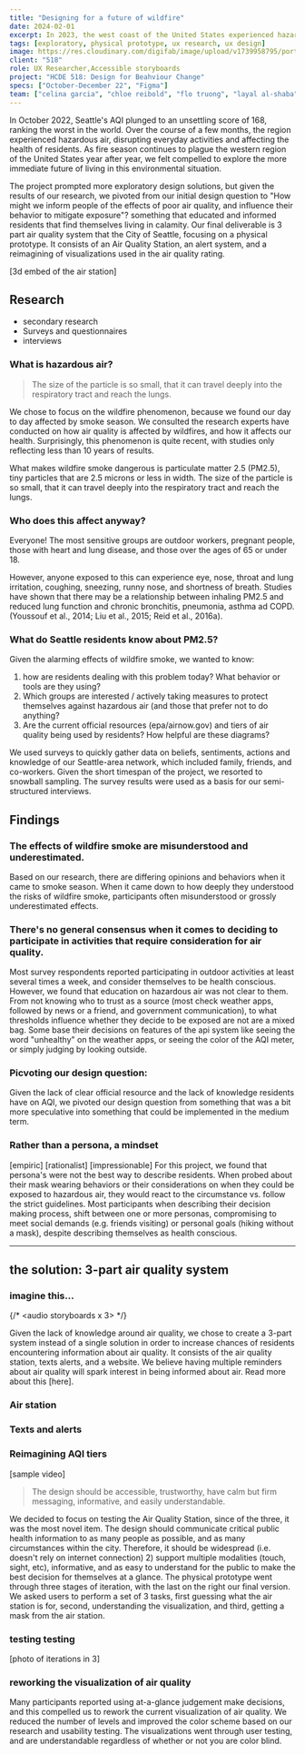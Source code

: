 ```yaml
---
title: "Designing for a future of wildfire"
date: 2024-02-01
excerpt: In 2023, the west coast of the United States experienced hazardous levels of air quality, leaving residents exposed to harmful air. With the regularity of wildfires in the United States, how might we co-exist and continue living as usual with our Environment?
tags: [exploratory, physical prototype, ux research, ux design]
image: https://res.cloudinary.com/digifab/image/upload/v1739958795/portfolio/home-assets-2-AQI_1_pafon0.png
client: "518"
role: UX Researcher,Accessible storyboards
project: "HCDE 518: Design for Beahviour Change"
specs: ["October-December 22", "Figma"]
team: ["celina garcia", "chloe reibold", "flo truong", "layal al-shaba"]
---
```


In October 2022, Seattle's AQI plunged to an unsettling score of 168, ranking the worst in the world. Over the course of a few months, the region experienced hazardous air, disrupting everyday activities and affecting the health of residents. As fire season continues to plague the western region of the United States year after year, we felt compelled to explore the more immediate future of living in this environmental situation.

The project prompted more exploratory design solutions, but given the results of our research, we pivoted from our initial design question to "How might we inform people of the effects of poor air quality, and influence their behavior to mitigate exposure"? something that educated and informed residents that find themselves living in calamity. Our final deliverable is 3 part air quality system that the City of Seattle, focusing on a physical prototype. It consists of an Air Quality Station, an alert system, and a reimagining of visualizations used in the air quality rating.

[3d embed of the air station]

## Research

- secondary research
- Surveys and questionnaires
- interviews

### What is hazardous air?

> The size of the particle is so small, that it can travel deeply into the respiratory tract and reach the lungs.

We chose to focus on the wildfire phenomenon, because we found our day to day affected by smoke season. We consulted the research experts have conducted on how air quality is affected by wildfires, and how it affects our health. Surprisingly, this phenomenon is quite recent, with studies only reflecting less than 10 years of results.

What makes wildfire smoke dangerous is particulate matter 2.5 (PM2.5), tiny particles that are 2.5 microns or less in width. The size of the particle is so small, that it can travel deeply into the respiratory tract and reach the lungs.

### Who does this affect anyway?

Everyone!
The most sensitive groups are outdoor workers, pregnant people, those with heart and lung disease, and those over the ages of 65 or under 18.

However, anyone exposed to this can experience eye, nose, throat and lung irritation, coughing, sneezing, runny nose, and shortness of breath. Studies have shown that there may be a relationship between inhaling PM2.5 and reduced lung function and chronic bronchitis, pneumonia, asthma ad COPD. (Youssouf et al., 2014; Liu et al., 2015; Reid et al., 2016a).

### What do Seattle residents know about PM2.5?

Given the alarming effects of wildfire smoke, we wanted to know:

1. how are residents dealing with this problem today? What behavior or tools are they using?
2. Which groups are interested / actively taking measures to protect themselves against hazardous air (and those that prefer not to do anything?
3. Are the current official resources (epa/airnow.gov) and tiers of air quality being used by residents? How helpful are these diagrams?

We used surveys to quickly gather data on beliefs, sentiments, actions and knowledge of our Seattle-area network, which included family, friends, and co-workers. Given the short timespan of the project, we resorted to snowball sampling. The survey results were used as a basis for our semi-structured interviews.

## Findings

### The effects of wildfire smoke are misunderstood and underestimated.

Based on our research, there are differing opinions and behaviors when it came to smoke season. When it came down to how deeply they understood the risks of wildfire smoke, participants often misunderstood or grossly underestimated effects.

###

### There's no general consensus when it comes to deciding to participate in activities that require consideration for air quality.

Most survey respondents reported participating in outdoor activities at least several times a week, and consider themselves to be health conscious. However, we found that education on hazardous air was not clear to them. From not knowing who to trust as a source (most check weather apps, followed by news or a friend, and government communication), to what thresholds influence whether they decide to be exposed are not are a mixed bag. Some base their decisions on features of the api system like seeing the word "unhealthy" on the weather apps, or seeing the color of the AQI meter, or simply judging by looking outside.

### Picvoting our design question:

Given the lack of clear official resource and the lack of knowledge residents have on AQI, we pivoted our design question from something that was a bit more speculative into something that could be implemented in the medium term.

### Rather than a persona, a mindset

[empiric] [rationalist] [impressionable]
For this project, we found that persona's were not the best way to describe residents. When probed about their mask wearing behaviors or their considerations on when they could be exposed to hazardous air, they would react to the circumstance vs. follow the strict guidelines. Most participants when describing their decision making process, shift between one or more personas, compromising to meet social demands (e.g. friends visiting) or personal goals (hiking without a mask), despite describing themselves as health conscious.

---

## the solution: 3-part air quality system

### imagine this...

{/* <audio storyboards x 3> */}

Given the lack of knowledge around air quality, we chose to create a 3-part system instead of a single solution in order to increase chances of residents encountering information about air quality. It consists of the air quality station, texts alerts, and a website. We believe having multiple reminders about air quality will spark interest in being informed about air. Read more about this [here].

### Air station

### Texts and alerts

### Reimagining AQI tiers

[sample video]

> The design should be accessible, trustworthy, have calm but firm messaging, informative, and easily understandable.

We decided to focus on testing the Air Quality Station, since of the three, it was the most novel item. The design should communicate critical public health information to as many people as possible, and as many circumstances within the city. Therefore, it should be widespread (i.e. doesn't rely on internet connection) 2) support multiple modalities (touch, sight, etc), informative, and as easy to understand for the public to make the best decision for themselves at a glance.
The physical prototype went through three stages of iteration, with the last on the right our final version. We asked users to perform a set of 3 tasks, first guessing what the air station is for, second, understanding the visualization, and third, getting a mask from the air station.

### testing testing

[photo of iterations in 3]

### reworking the visualization of air quality

Many participants reported using at-a-glance judgement make decisions, and this compelled us to rework the current visualization of air quality. We reduced the number of levels and improved the color scheme based on our research and usability testing. The visualizations went through user testing, and are understandable regardless of whether or not you are color blind.

